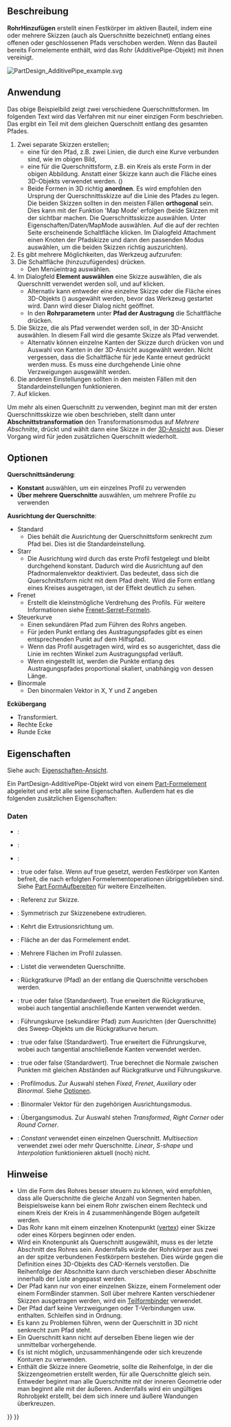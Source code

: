 <languages/>

{{Docnav/de
|[[PartDesign_AdditiveLoft/de|Additive Ausformung]]
|[[PartDesign_AdditiveHelix/de|Additive Helix]]
|[[PartDesign_Workbench/de|PartDesign]]
|IconL=PartDesign_AdditiveLoft.svg
|IconR=PartDesign_AdditiveHelix.svg
|IconC=Workbench_PartDesign.svg
}}

{{GuiCommand/de
|Name=PartDesign AdditivePipe
|Name/de=PartDesign RohrHinzufügen
|MenuLocation=Part Design → Objekt hinzufügen → Rohr
|Workbenches=[[PartDesign_Workbench/de|PartDesign]]
|Version=0.17
|SeeAlso=[[PartDesign_AdditiveLoft/de|PartDesign AustragungHinzufügen]], [[PartDesign_SubtractivePipe/de|PartDesign RohrAbziehen]]
}}

<span id="Description"></span>
==Beschreibung==

'''RohrHinzufügen''' erstellt einen Festkörper im aktiven Bauteil, indem eine oder mehrere Skizzen (auch als Querschnitte bezeichnet) entlang eines offenen oder geschlossenen Pfads verschoben werden. Wenn das Bauteil bereits Formelemente enthält, wird das Rohr (AdditivePipe-Objekt) mit ihnen vereinigt.

[[File:PartDesign AdditivePipe example.svg|none]]
{{Caption|Links: Querschnitt (A) wird entlang des Pfades (C) in den Querschnitt (B) überführt. Rechts: Das Ergebnis, ein AdditivePipe-Objekt.}}

<span id="Usage"></span>
==Anwendung== 

Das obige Beispielbild zeigt zwei verschiedene Querschnittsformen. Im folgenden Text wird das Verfahren mit nur einer einzigen Form beschrieben. Das ergibt ein Teil mit dem gleichen Querschnitt entlang des gesamten Pfades.

# Zwei separate Skizzen erstellen;
#* eine für den Pfad, z.B. zwei Linien, die durch eine Kurve verbunden sind, wie im obigen Bild,
#* eine für die Querschnittsform, z.B. ein Kreis als erste Form in der obigen Abbildung. Anstatt einer Skizze kann auch die Fläche eines 3D-Objekts verwendet werden. ({{Version/de|0.20}})
#* Beide Formen in 3D richtig '''anordnen'''. Es wird empfohlen den Ursprung der Querschnittsskizze auf die Linie des Pfades zu legen. Die beiden Skizzen sollten in den meisten Fällen '''orthogonal''' sein. Dies kann mit der Funktion 'Map Mode' erfolgen (beide Skizzen mit der {{KEY|Leertaste}} sichtbar machen. Die Querschnittsskizze auswählen. Unter Eigenschaften/Daten/MapMode auswählen. Auf die auf der rechten Seite erscheinende Schaltfläche {{Button|...}} klicken. Im Dialogfeld Attachment einen Knoten der Pfadskizze und dann den passenden Modus auswählen, um die beiden Skizzen richtig auszurichten).
# Es gibt mehrere Möglichkeiten, das Werkzeug aufzurufen:
# Die Schaltfläche (hinzuzufügendes) {{Button|[[Image:PartDesign_AdditivePipe.svg|16px]] [[PartDesign_AdditivePipe/de|Rohr]]}} drücken.
#* Den Menüeintrag {{MenuCommand|PartDesign → Objekte hinzufügen → [[Image:PartDesign_AdditivePipe.svg|16px]] Rohr}} auswählen.
# Im Dialogfeld '''Element auswählen''' eine Skizze auswählen, die als Querschnitt verwendet werden soll, und auf {{Button|OK}} klicken.
#* Alternativ kann entweder eine einzelne Skizze oder die Fläche eines 3D-Objekts ({{Version/de|0.20}}) ausgewählt werden, bevor das Werkzeug gestartet wird. Dann wird dieser Dialog nicht geöffnet.
#* In den '''Rohrparametern''' unter '''Pfad der Austragung''' die Schaltfläche {{Button|Objekt}} drücken.
# Die Skizze, die als Pfad verwendet werden soll, in der 3D-Ansicht auswählen. In diesem Fall wird die gesamte Skizze als Pfad verwendet.
#* Alternativ können einzelne Kanten der Skizze durch drücken von {{Button|Kante hinzufügen}} und Auswahl von Kanten in der 3D-Ansicht ausgewählt werden. Nicht vergessen, dass die Schaltfläche {{Button|Kante hinzufügen}} für jede Kante erneut gedrückt werden muss. Es muss eine durchgehende Linie ohne Verzweigungen ausgewählt werden.
# Die anderen Einstellungen sollten in den meisten Fällen mit den Standardeinstellungen funktionieren.
# Auf {{button|OK}} klicken.

Um mehr als einen Querschnitt zu verwenden, beginnt man mit der ersten Querschnittsskizze wie oben beschrieben, stellt dann unter '''Abschnittstransformation''' den Transformationsmodus auf ''Mehrere Abschnitte'', drückt {{Button|Schnitt hinzufügen}} und wählt dann eine Skizze in der [[3D_View/de|3D-Ansicht]] aus. Dieser Vorgang wird für jeden zusätzlichen Querschnitt wiederholt.

<span id="Options"></span>
==Optionen== 

'''Querschnittsänderung''': 
* '''Konstant''' auswählen, um ein einzelnes Profil zu verwenden
* '''Über mehrere Querschnitte''' auswählen, um mehrere Profile zu verwenden
'''Ausrichtung der Querschnitte''':
* Standard
** Dies behält die Ausrichtung der Querschnittsform senkrecht zum Pfad bei. Dies ist die Standardeinstellung.
* Starr
** Die Ausrichtung wird durch das erste Profil festgelegt und bleibt durchgehend konstant. Dadurch wird die Ausrichtung auf den Pfadnormalenvektor deaktiviert. Das bedeutet, dass sich die Querschnittsform nicht mit dem Pfad dreht. Wird die Form entlang eines Kreises ausgetragen, ist der Effekt deutlich zu sehen.
* Frenet
** Erstellt die kleinstmögliche Verdrehung des Profils. Für weitere Informationen siehe [https://en.wikipedia.org/wiki/Frenet%E2%80%93Serret_formulas Frenet-Serret-Formeln].
* Steuerkurve
** Einen sekundären Pfad zum Führen des Rohrs angeben.
** Für jeden Punkt {{Emphasis|P}} entlang des Austragungspfades gibt es einen entsprechenden Punkt {{Emphasis|Q}} auf dem Hilfspfad.
** Wenn das Profil ausgetragen wird, wird es so ausgerichtet, dass die Linie {{Emphasis|PQ}} im rechten Winkel zum Austragungspfad verläuft.
** Wenn {{Emphasis|Gekrümmte Äquivalenz}} eingestellt ist, werden die {{Emphasis|Q}} Punkte entlang des Austragungspfades proportional skaliert, unabhängig von dessen Länge.
* Binormale
** Den binormalen Vektor in X, Y und Z angeben
'''Eckübergang'''
* Transformiert.
* Rechte Ecke
* Runde Ecke

<span id="Properties"></span>
==Eigenschaften==

Siehe auch: [[Property_View/de|Eigenschaften-Ansicht]].

Ein PartDesign-AdditivePipe-Objekt wird von einem [[Part_Feature/de|Part-Formelement]] abgeleitet und erbt alle seine Eigenschaften. Außerdem hat es die folgenden zusätzlichen Eigenschaften:

<span id="Data"></span>
===Daten===

{{TitleProperty|Basis}}

* {{PropertyData/de|Add Sub Shape|PartShape|Hidden}}: 
* {{PropertyData/de|Base Feature|Link|Hidden}}: 
* {{PropertyData/de|_Body|LinkHidden|Hidden}}: 

{{TitleProperty|Part Design}}

* {{PropertyData/de|Refine}}: true oder false. Wenn auf true gesetzt, werden Festkörper von Kanten befreit, die nach erfolgten Formelementoperationen übriggeblieben sind. Siehe [[Part RefineShape/de|Part FormAufbereiten]] für weitere Einzelheiten.

{{TitleProperty|Sketch Based}}

* {{PropertyData/de|Profile|LinkSub}}: Referenz zur Skizze.
* {{PropertyData/de|Midplane|Bool}}: Symmetrisch zur Skizzenebene extrudieren.
* {{PropertyData/de|Reversed|Bool}}: Kehrt die Extrusionsrichtung um.
* {{PropertyData/de|Up To Face|LinkSub}}: Fläche an der das Formelement endet.
* {{PropertyData/de|Allow Multi Face|Bool}}: Mehrere Flächen im Profil zulassen.

{{TitleProperty|Sweep}}

* {{PropertyData/de|Sections|LinkSubList}}: Listet die verwendeten Querschnitte.
* {{PropertyData/de|Spine|LinkSub}}: Rückgratkurve (Pfad) an der entlang die Querschnitte verschoben werden.
* {{PropertyData/de|Spine Tangent|Bool}}: true oder false (Standardwert). True erweitert die Rückgratkurve, wobei auch tangential anschließende Kanten verwendet werden.
* {{PropertyData/de|Auxiliary Spine|LinkSub|Hidden}}: Führungskurve (sekundärer Pfad) zum Ausrichten (der Querschnitte) des Sweep-Objekts um die Rückgratkurve herum.
* {{PropertyData/de|Auxiliary Spine Tangent|Bool}}: true oder false (Standardwert). True erweitert die Führungskurve, wobei auch tangential anschließende Kanten verwendet werden.
* {{PropertyData/de|Auxiliary Curvelinear|Bool}}: true oder false (Standardwert). True berechnet die Normale zwischen Punkten mit gleichen Abständen auf Rückgratkurve und Führungskurve.
* {{PropertyData/de|Mode|Enumeration}}: Profilmodus. Zur Auswahl stehen ''Fixed'', ''Frenet'', ''Auxiliary'' oder ''Binormal''. Siehe [[#Optionen|Optionen]].
* {{PropertyData/de|Binormal|Vector}}: Binormaler Vektor für den zugehörigen Ausrichtungsmodus.
* {{PropertyData/de|Transition|Enumeration}}: Übergangsmodus. Zur Auswahl stehen ''Transformed'', ''Right Corner'' oder ''Round Corner''.
* {{PropertyData/de|Transformation|Enumeration}}: ''Constant'' verwendet einen einzelnen Querschnitt. ''Multisection'' verwendet zwei oder mehr Querschnitte. ''Linear'', ''S-shape'' und ''Interpolation'' funktionieren aktuell (noch) nicht.

<span id="Notes"></span>
==Hinweise==

* Um die Form des Rohres besser steuern zu können, wird empfohlen, dass alle Querschnitte die gleiche Anzahl von Segmenten haben. Beispielsweise kann bei einem Rohr zwischen einem Rechteck und einem Kreis der Kreis in 4 zusammenhängende Bögen aufgeteilt werden.
* Das Rohr kann mit einem einzelnen Knotenpunkt ([[Glossary#V|vertex]]) einer Skizze oder eines Körpers beginnen oder enden. {{Version/de|0.20}}
* Wird ein Knotenpunkt als Querschnitt ausgewählt, muss es der letzte Abschnitt des Rohres sein. Andernfalls würde der Rohrkörper aus zwei an der spitze verbundenen Festkörpern bestehen. Dies würde gegen die Definition eines 3D-Objekts des CAD-Kernels verstoßen. Die Reihenfolge der Abschnitte kann durch verschieben dieser Abschnitte innerhalb der Liste angepasst werden.
* Der Pfad kann nur von einer einzelnen Skizze, einem Formelement oder einem FormBinder stammen. Soll über mehrere Kanten verschiedener Skizzen ausgetragen werden, wird ein [[PartDesign_SubShapeBinder/de|Teilformbinder]] verwendet.
* Der Pfad darf keine Verzweigungen oder T-Verbindungen usw. enthalten. Schleifen sind in Ordnung.
* Es kann zu Problemen führen, wenn der Querschnitt in 3D nicht senkrecht zum Pfad steht.
* Ein Querschnitt kann nicht auf derselben Ebene liegen wie der unmittelbar vorhergehende.
* Es ist nicht möglich, unzusammenhängende oder sich kreuzende Konturen zu verwenden.
* Enthält die Skizze innere Geometrie, sollte die Reihenfolge, in der die Skizzengeometrien erstellt werden, für alle Querschnitte gleich sein. Entweder beginnt man alle Querschnitte mit der inneren Geometrie oder man beginnt alle mit der äußeren. Andernfalls wird ein ungültiges Rohrobjekt erstellt, bei dem sich innere und äußere Wandungen überkreuzen.


{{Docnav/de
|[[PartDesign_AdditiveLoft/de|Additive Ausformung]]
|[[PartDesign_AdditiveHelix/de|Additive Helix]]
|[[PartDesign_Workbench/de|PartDesign]]
|IconL=PartDesign_AdditiveLoft.svg
|IconR=PartDesign_AdditiveHelix.svg
|IconC=Workbench_PartDesign.svg
}}

{{PartDesign Tools navi{{#translation:}}}}
{{Userdocnavi{{#translation:}}}}